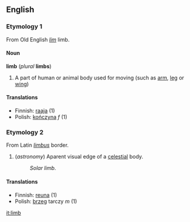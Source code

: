 ==English==

===Etymology 1===

From Old English ''[[lim]]'' limb.

====Noun====
'''limb''' (''plural'' '''limbs''')

#A part of human or animal body used for moving (such as [[arm]], [[leg]] or [[wing]])

====Translations====
*Finnish: [[raaja]] (1)
*Polish: [[kończyna]] ''f'' (1)

===Etymology 2===
From Latin ''[[limbus]]'' border.

#(''astronomy'') Aparent visual edge of a [[celestial]] body.
#: ''Solar limb''.

====Translations====
*Finnish: [[reuna]] (1)
*Polish: [[brzeg]] tarczy ''m'' (1)

[[it:limb]]